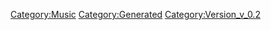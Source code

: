 {{Music
 |Name=Silent Hacker
 |ID=43
 |Cov=41
 |Cd=16
 |Nam=41
 |Div=41
 |Ma=3
 |SerieId=1
 |SerieLogoId=1
 |WavId=41
 |VariationId=0
 |Dsc=41
 |Strt=10
 |ValkyrieBattle=1
 |ValkyrieIntro=1
 |ValkyrieIntroSky=1
 |DivaSolo=1
 |DivaMulti=1
 |Exp=3
 |OfficialName=Silent Hacker
 |VocalName=ワルキューレ　レイナΔ東山奈央　美雲ΔJUNNA<br />フレイアΔ鈴木みのり　カナメΔ安野希世乃<br />マキナΔ西田望見
 |Description=作品：マクロスΔ<br /><br />歌手：ワルキューレ<br />　　　レイナΔ東山奈央　美雲ΔJUNNA<br />　　　フレイアΔ鈴木みのり　カナメΔ安野希世乃<br />　　　マキナΔ西田望見<br /><br />作詞：鈴木さえ子、TOMISIRO<br />作曲：鈴木さえ子、TOMISIRO
 |StoryTitle=「相手にとって不足なし」
 |StoryDesc=ウィンダミア軍に占領された惑星ヴォルドールで、<br />ワルキューレの潜入ミッションが開始される。<br /><br />多数の艦船による防衛網に対して、レイナによる<br />ハッキングが開始された。高度な軍事システムが<br />相手でも、レイナは余裕の笑みを浮かべて見せた。
 |BuyURL=https://recochoku.jp/song/S1003537002/
 |BannerId=4
 |AnmStoreURL=https://anime.dmkt-sp.jp/animestore/ci_pc?workId=20867
}}
[[Category:Music]]
[[Category:Generated]]
[[Category:Version_v_0.2]]
